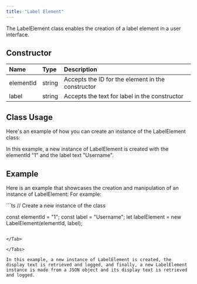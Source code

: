 ```yaml
---
title: "Label Element"
---
```


The LabelElement class enables the creation of a label element in a user interface.

## Constructor

| Name      | Type   | Description                                       |
| :--------- | :------ | :------------------------------------------------- |
| elementId | string | Accepts the ID for the element in the constructor |
| label     | string | Accepts the text for label in the constructor     |

## Class Usage

Here's an example of how you can create an instance of the LabelElement class:

In this example, a new instance of LabelElement is created with the elementId "1" and the label text "Username".

## Example

Here is an example that showcases the creation and manipulation of an instance of LabelElement: For example:

<Tabs>
<Tab title="TypeScript">
```ts
// Create a new instance of the class

const elementId = "1";
const label = "Username";
let labelElement = new LabelElement(elementId, label);
```

</Tab>

</Tabs>

In this example, a new instance of LabelElement is created, the display text is retrieved and logged, and finally, a new LabelElement instance is made from a JSON object and its display text is retrieved and logged.
